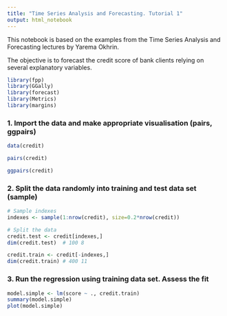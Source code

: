 ```yaml
---
title: "Time Series Analysis and Forecasting. Tutorial 1"
output: html_notebook
---
```


This notebook is based on the examples from the Time Series Analysis and Forecasting lectures by Yarema Okhrin.

The objective is to forecast the credit score of bank clients relying on several explanatory variables.

```r
library(fpp)
library(GGally)
library(forecast)
library(Metrics)
library(margins)
```

### 1. Import the data and make appropriate visualisation (pairs, ggpairs)
```r
data(credit)
```

```r
pairs(credit)
```

```r
ggpairs(credit)
```

### 2. Split the data randomly into training and test data set (sample)
```r
# Sample indexes
indexes <- sample(1:nrow(credit), size=0.2*nrow(credit))

# Split the data
credit.test <- credit[indexes,]
dim(credit.test)  # 100 8

credit.train <- credit[-indexes,]
dim(credit.train) # 400 11
```
### 3. Run the regression using training data set. Assess the fit
```r
model.simple <- lm(score ~ ., credit.train)
summary(model.simple)
plot(model.simple)
```